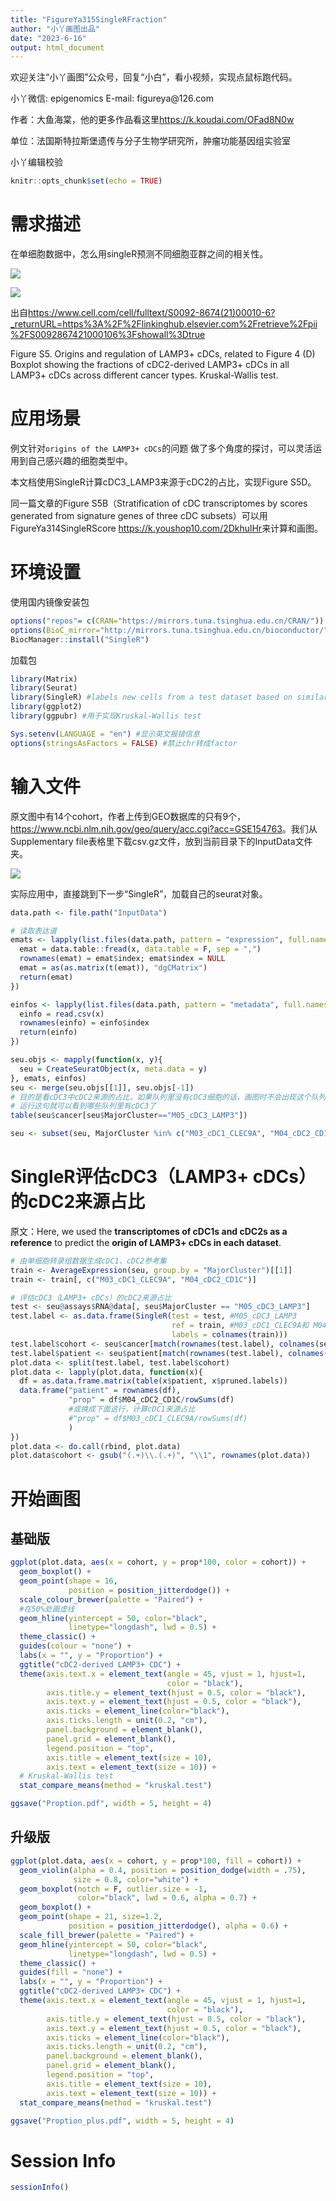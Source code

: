 ```yaml
---
title: "FigureYa315SingleRFraction"
author: "小丫画图出品"
date: "2023-6-16"
output: html_document
---
```

欢迎关注“小丫画图”公众号，回复“小白”，看小视频，实现点鼠标跑代码。

小丫微信: epigenomics  E-mail: figureya@126.com

作者：大鱼海棠，他的更多作品看这里<https://k.koudai.com/OFad8N0w>

单位：法国斯特拉斯堡遗传与分子生物学研究所，肿瘤功能基因组实验室

小丫编辑校验

```r
knitr::opts_chunk$set(echo = TRUE)
```

# 需求描述

在单细胞数据中，怎么用singleR预测不同细胞亚群之间的相关性。

![](method.png)

![](example.png)

出自<https://www.cell.com/cell/fulltext/S0092-8674(21)00010-6?_returnURL=https%3A%2F%2Flinkinghub.elsevier.com%2Fretrieve%2Fpii%2FS0092867421000106%3Fshowall%3Dtrue>

Figure S5. Origins and regulation of LAMP3+ cDCs, related to Figure 4
(D) Boxplot showing the fractions of cDC2-derived LAMP3+ cDCs in all LAMP3+ cDCs across different cancer types. Kruskal-Wallis test.

# 应用场景

例文针对`origins of the LAMP3+ cDCs`的问题 做了多个角度的探讨，可以灵活运用到自己感兴趣的细胞类型中。

本文档使用SingleR计算cDC3_LAMP3来源于cDC2的占比，实现Figure S5D。

同一篇文章的Figure S5B（Stratification of cDC transcriptomes by scores generated from signature genes of three cDC subsets）可以用FigureYa314SingleRScore <https://k.youshop10.com/2DkhulHr>来计算和画图。

# 环境设置

使用国内镜像安装包

```r
options("repos"= c(CRAN="https://mirrors.tuna.tsinghua.edu.cn/CRAN/"))
options(BioC_mirror="http://mirrors.tuna.tsinghua.edu.cn/bioconductor/")
BiocManager::install("SingleR")
```

加载包

```r
library(Matrix)
library(Seurat)
library(SingleR) #labels new cells from a test dataset based on similarity to the reference.
library(ggplot2) 
library(ggpubr) #用于实现Kruskal-Wallis test

Sys.setenv(LANGUAGE = "en") #显示英文报错信息
options(stringsAsFactors = FALSE) #禁止chr转成factor
```

# 输入文件

原文图中有14个cohort，作者上传到GEO数据库的只有9个，<https://www.ncbi.nlm.nih.gov/geo/query/acc.cgi?acc=GSE154763>。我们从Supplementary file表格里下载csv.gz文件，放到当前目录下的InputData文件夹。

![](InputData.png)

实际应用中，直接跳到下一步“SingleR”，加载自己的seurat对象。

```r
data.path <- file.path("InputData")

# 读取表达谱
emats <- lapply(list.files(data.path, pattern = "expression", full.names = T), function(x){
  emat = data.table::fread(x, data.table = F, sep = ",")
  rownames(emat) = emat$index; emat$index = NULL
  emat = as(as.matrix(t(emat)), "dgCMatrix")
  return(emat)
})

einfos <- lapply(list.files(data.path, pattern = "metadata", full.names = T), function(x){
  einfo = read.csv(x)
  rownames(einfo) = einfo$index
  return(einfo)
})

seu.objs <- mapply(function(x, y){
  seu = CreateSeuratObject(x, meta.data = y)
}, emats, einfos)
seu <- merge(seu.objs[[1]], seu.objs[-1])
# 目的是看cDC3中cDC2来源的占比，如果队列里没有cDC3细胞的话，画图时不会出现这个队列
# 运行这句就可以看到哪些队列里有cDC3了
table(seu$cancer[seu$MajorCluster=="M05_cDC3_LAMP3"])

seu <- subset(seu, MajorCluster %in% c("M03_cDC1_CLEC9A", "M04_cDC2_CD1C", "M05_cDC3_LAMP3")) #取子集来降低计算量
```

# SingleR评估cDC3（LAMP3+ cDCs）的cDC2来源占比

原文：Here, we used the **transcriptomes of cDC1s and cDC2s as a reference** to predict the **origin of LAMP3+ cDCs in each dataset**. 

```r
# 由单细胞转录组数据生成cDC1、cDC2参考集
train <- AverageExpression(seu, group.by = "MajorCluster")[[1]]
train <- train[, c("M03_cDC1_CLEC9A", "M04_cDC2_CD1C")]

# 评估cDC3（LAMP3+ cDCs）的cDC2来源占比
test <- seu@assays$RNA@data[, seu$MajorCluster == "M05_cDC3_LAMP3"]
test.label <- as.data.frame(SingleR(test = test, #M05_cDC3_LAMP3
                                    ref = train, #M03_cDC1_CLEC9A和 M04_cDC2_CD1C
                                    labels = colnames(train)))
test.label$cohort <- seu$cancer[match(rownames(test.label), colnames(seu))]
test.label$patient <- seu$patient[match(rownames(test.label), colnames(seu))]
plot.data <- split(test.label, test.label$cohort)
plot.data <- lapply(plot.data, function(x){
  df = as.data.frame.matrix(table(x$patient, x$pruned.labels))
  data.frame("patient" = rownames(df), 
             "prop" = df$M04_cDC2_CD1C/rowSums(df)
             #或换成下面这行，计算cDC1来源占比
             #"prop" = df$M03_cDC1_CLEC9A/rowSums(df)
             )
})
plot.data <- do.call(rbind, plot.data)
plot.data$cohort <- gsub("(.+)\\.(.+)", "\\1", rownames(plot.data))
```

# 开始画图

## 基础版

```r
ggplot(plot.data, aes(x = cohort, y = prop*100, color = cohort)) + 
  geom_boxplot() + 
  geom_point(shape = 16, 
             position = position_jitterdodge()) +
  scale_colour_brewer(palette = "Paired") + 
  #在50%处画虚线
  geom_hline(yintercept = 50, color="black",
             linetype="longdash", lwd = 0.5) + 
  theme_classic() + 
  guides(colour = "none") + 
  labs(x = "", y = "Proportion") + 
  ggtitle("cDC2-derived LAMP3+ CDC") +
  theme(axis.text.x = element_text(angle = 45, vjust = 1, hjust=1, 
                                   color = "black"),
        axis.title.y = element_text(hjust = 0.5, color = "black"),
        axis.text.y = element_text(hjust = 0.5, color = "black"),
        axis.ticks = element_line(color="black"),
        axis.ticks.length = unit(0.2, "cm"),
        panel.background = element_blank(),
        panel.grid = element_blank(),
        legend.position = "top",
        axis.title = element_text(size = 10),
        axis.text = element_text(size = 10)) +
  # Kruskal-Wallis test
  stat_compare_means(method = "kruskal.test")

ggsave("Proption.pdf", width = 5, height = 4)
```

## 升级版

```r
ggplot(plot.data, aes(x = cohort, y = prop*100, fill = cohort)) + 
  geom_violin(alpha = 0.4, position = position_dodge(width = .75), 
              size = 0.8, color="white") + 
  geom_boxplot(notch = F, outlier.size = -1, 
               color="black", lwd = 0.6, alpha = 0.7) + 
  geom_boxplot() + 
  geom_point(shape = 21, size=1.2, 
             position = position_jitterdodge(), alpha = 0.6) + 
  scale_fill_brewer(palette = "Paired") + 
  geom_hline(yintercept = 50, color="black",
             linetype="longdash", lwd = 0.5) + 
  theme_classic() + 
  guides(fill = "none") + 
  labs(x = "", y = "Proportion") + 
  ggtitle("cDC2-derived LAMP3+ CDC") +
  theme(axis.text.x = element_text(angle = 45, vjust = 1, hjust=1, 
                                   color = "black"),
        axis.title.y = element_text(hjust = 0.5, color = "black"),
        axis.text.y = element_text(hjust = 0.5, color = "black"),
        axis.ticks = element_line(color="black"),
        axis.ticks.length = unit(0.2, "cm"),
        panel.background = element_blank(),
        panel.grid = element_blank(),
        legend.position = "top",
        axis.title = element_text(size = 10),
        axis.text = element_text(size = 10)) +
  stat_compare_means(method = "kruskal.test")

ggsave("Proption_plus.pdf", width = 5, height = 4)
```

# Session Info

```r
sessionInfo()
```
